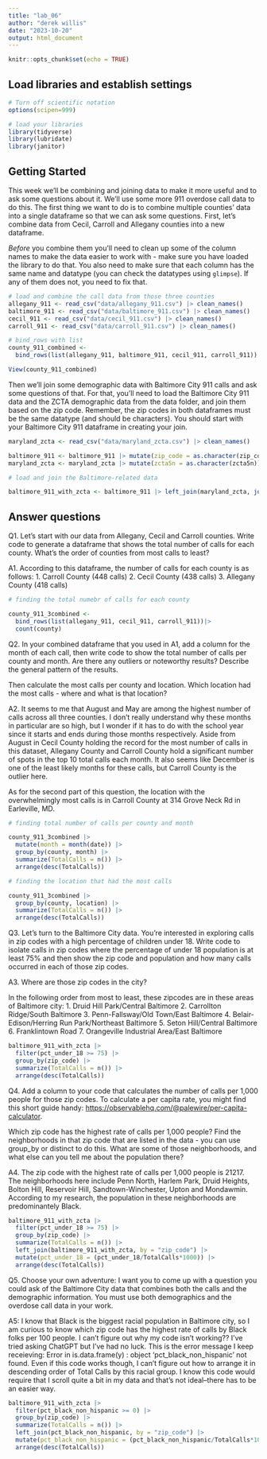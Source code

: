 ```yaml
---
title: "lab_06"
author: "derek willis"
date: "2023-10-20"
output: html_document
---
```


```r
knitr::opts_chunk$set(echo = TRUE)
```

## Load libraries and establish settings

```r
# Turn off scientific notation
options(scipen=999)

# load your libraries
library(tidyverse)
library(lubridate)
library(janitor)
```

## Getting Started

This week we'll be combining and joining data to make it more useful and to ask some questions about it. We'll use some more 911 overdose call data to do this. The first thing we want to do is to combine multiple counties' data into a single dataframe so that we can ask some questions. First, let's combine data from Cecil, Carroll and Allegany counties into a new dataframe.

*Before* you combine them you'll need to clean up some of the column names to make the data easier to work with - make sure you have loaded the library to do that. You also need to make sure that each column has the same name and datatype (you can check the datatypes using `glimpse`). If any of them does not, you need to fix that.

```r
# load and combine the call data from those three counties
allegany_911 <- read_csv("data/allegany_911.csv") |> clean_names()
baltimore_911 <- read_csv("data/baltimore_911.csv") |> clean_names()
cecil_911 <- read_csv("data/cecil_911.csv") |> clean_names()
carroll_911 <- read_csv("data/carroll_911.csv") |> clean_names()

# bind_rows with list
county_911_combined <- 
  bind_rows(list(allegany_911, baltimore_911, cecil_911, carroll_911))

View(county_911_combined)
```

Then we'll join some demographic data with Baltimore City 911 calls and ask some questions of that. For that, you'll need to load the Baltimore City 911 data and the ZCTA demographic data from the data folder, and join them based on the zip code. Remember, the zip codes in both dataframes must be the same datatype (and should be characters). You should start with your Baltimore City 911 dataframe in creating your join.

```r

maryland_zcta <- read_csv("data/maryland_zcta.csv") |> clean_names()

baltimore_911 <- baltimore_911 |> mutate(zip_code = as.character(zip_code))
maryland_zcta <- maryland_zcta |> mutate(zcta5n = as.character(zcta5n))

# load and join the Baltimore-related data

baltimore_911_with_zcta <- baltimore_911 |> left_join(maryland_zcta, join_by(zip_code == zcta5n))

```

## Answer questions

Q1. Let's start with our data from Allegany, Cecil and Carroll counties. Write code to generate a dataframe that shows the total number of calls for each county. What's the order of counties from most calls to least?

A1. According to this dataframe, the number of calls for each county is as follows:
      1. Carroll County (448 calls)
      2. Cecil County (438 calls)
      3. Allegany County (418 calls)

```r
# finding the total numebr of calls for each county

county_911_3combined <- 
  bind_rows(list(allegany_911, cecil_911, carroll_911))|>
  count(county)

```

Q2. In your combined dataframe that you used in A1, add a column for the month of each call, then write code to show the total number of calls per county and month. Are there any outliers or noteworthy results? Describe the general pattern of the results.

Then calculate the most calls per county and location. Which location had the most calls - where and what is that location?

A2. It seems to me that August and May are among the highest number of calls across all three counties. I don't really understand why these months in particular are so high, but I wonder if it has to do with the school year since it starts and ends during those months respectively. Aside from August in Cecil County holding the record for the most number of calls in this dataset, Allegany County and Carroll County hold a significant number of spots in the top 10 total calls each month. It also seems like December is one of the least likely months for these calls, but Carroll County is the outlier here.

As for the second part of this question, the location with the overwhelmingly most calls is in Carroll County at 314 Grove Neck Rd in Earleville, MD.

```r
# finding total number of calls per county and month

county_911_3combined |>
  mutate(month = month(date)) |>
  group_by(county, month) |>
  summarize(TotalCalls = n()) |>
  arrange(desc(TotalCalls))

# finding the location that had the most calls

county_911_3combined |>
  group_by(county, location) |>
  summarize(TotalCalls = n()) |>
  arrange(desc(TotalCalls))

```

Q3. Let's turn to the Baltimore City data. You're interested in exploring calls in zip codes with a high percentage of children under 18. Write code to isolate calls in zip codes where the percentage of under 18 population is at least 75% and then show the zip code and population and how many calls occurred in each of those zip codes.

A3. Where are those zip codes in the city?

In the following order from most to least, these zipcodes are in these areas of Baltimore city: 
  1. Druid Hill Park/Central Baltimore 
  2. Carrollton Ridge/South Baltimore
  3. Penn-Fallsway/Old Town/East Baltimore
  4. Belair-Edison/Herring Run Park/Northeast Baltimore
  5. Seton Hill/Central Baltimore
  6. Franklintown Road
  7. Orangeville Industrial Area/East Baltimore

```r
baltimore_911_with_zcta |>
  filter(pct_under_18 >= 75) |>
  group_by(zip_code) |>
  summarize(TotalCalls = n()) |>
  arrange(desc(TotalCalls))
```

Q4. Add a column to your code that calculates the number of calls per 1,000 people for those zip codes. To calculate a per capita rate, you might find this short guide handy: [https://observablehq.com/\@palewire/per-capita-calculator](https://observablehq.com/@palewire/per-capita-calculator){.uri}.

Which zip code has the highest rate of calls per 1,000 people? Find the neighborhoods in that zip code that are listed in the data - you can use group_by or distinct to do this. What are some of those neighborhoods, and what else can you tell me about the population there?

A4. The zip code with the highest rate of calls per 1,000 people is 21217. The neighborhoods here include Penn North, Harlem Park, Druid Heights, Bolton Hill, Reservoir Hill, Sandtown-Winchester, Upton and Mondawmin. According to my research, the population in these neighborhoods are predominantely Black.  

```r
baltimore_911_with_zcta |>
  filter(pct_under_18 >= 75) |>
  group_by(zip_code) |>
  summarize(TotalCalls = n()) |>
  left_join(baltimore_911_with_zcta, by = "zip_code") |>
  mutate(pct_under_18 = (pct_under_18/TotalCalls*1000)) |>
  arrange(desc(TotalCalls))
```

Q5. Choose your own adventure: I want you to come up with a question you could ask of the Baltimore City data that combines both the calls and the demographic information. You must use both demographics and the overdose call data in your work.

A5: I know that Black is the biggest racial population in Baltimore city, so I am curious to know which zip code has the highest rate of calls by Black folks per 100 people. I can't figure out why my code isn't working?? I've tried asking ChatGPT but I've had no luck. This is the error message I keep receieving: Error in is.data.frame(y) : object 'pct_black_non_hispanic' not found. Even if this code works though, I can't figure out how to arrange it in descending order of Total Calls by this racial group. I know this code would require that I scroll quite a bit in my data and that's not ideal--there has to be an easier way.

```r
baltimore_911_with_zcta |>
  filter(pct_black_non_hispanic >= 0) |>
  group_by(zip_code) |>
  summarize(TotalCalls = n()) |>
  left_join(pct_black_non_hispanic, by = "zip_code") |>
  mutate(pct_black_non_hispanic = (pct_black_non_hispanic/TotalCalls*100)) |>
  arrange(desc(TotalCalls))
```

